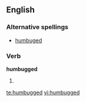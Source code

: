 ==English==

===Alternative spellings===
* [[humbuged]] {{i|rare}}

===Verb===
'''humbugged'''

# {{past of|[[humbug]]}}

[[te:humbugged]]
[[vi:humbugged]]